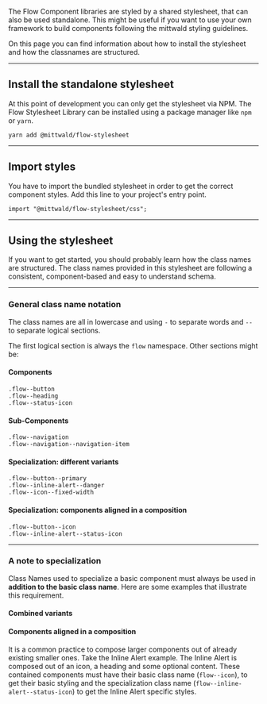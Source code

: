 The Flow Component libraries are styled by a shared stylesheet, that can also be
used standalone. This might be useful if you want to use your own framework to
build components following the mittwald styling guidelines.

On this page you can find information about how to install the stylesheet and
how the classnames are structured.

---

## Install the standalone stylesheet

At this point of development you can only get the stylesheet via NPM. The Flow
Stylesheet Library can be installed using a package manager like `npm` or
`yarn`.

```
yarn add @mittwald/flow-stylesheet
```

---

## Import styles

You have to import the bundled stylesheet in order to get the correct component
styles. Add this line to your project's entry point.

```
import "@mittwald/flow-stylesheet/css";
```

---

## Using the stylesheet

If you want to get started, you should probably learn how the class names are
structured. The class names provided in this stylesheet are following a
consistent, component-based and easy to understand schema.

---

### General class name notation

The class names are all in lowercase and using `-` to separate words and `--` to
separate logical sections.

The first logical section is always the `flow` namespace. Other sections might
be:

#### Components

```
.flow--button
.flow--heading
.flow--status-icon
```

#### Sub-Components

```
.flow--navigation
.flow--navigation--navigation-item
```

#### Specialization: different variants

```
.flow--button--primary
.flow--inline-alert--danger
.flow--icon--fixed-width
```

#### Specialization: components aligned in a composition

```
.flow--button--icon
.flow--inline-alert--status-icon
```

---

### A note to specialization

Class Names used to specialize a basic component must always be used in
**addition to the basic class name**. Here are some examples that illustrate
this requirement.

<LiveCodeEditor example="variants" />

#### Combined variants

<LiveCodeEditor example="multiple-variants" />

#### Components aligned in a composition

It is a common practice to compose larger components out of already existing
smaller ones. Take the Inline Alert example. The Inline Alert is composed out of
an icon, a heading and some optional content. These contained components must
have their basic class name (`flow--icon`), to get their basic styling and the
specialization class name (`flow--inline-alert--status-icon`) to get the Inline
Alert specific styles.

<LiveCodeEditor example="composition" />
